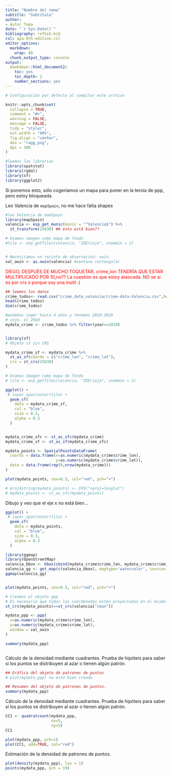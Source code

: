 ```yaml
---
title: "Nombre del tema"
subtitle: "Subtítulo"
author:
- Autor Tema
date: "`r Sys.Date()`"
bibliography: refbib.bib
csl: apa-6th-edition.csl
editor_options:
  markdown:
    wrap: 80
  chunk_output_type: console
output: 
  bookdown::html_document2: 
    toc: yes
    toc_depth: 2
    number_sections: yes
---
```


```r

# Configuración por defecto al compilar este archivo

knitr::opts_chunk$set(
  collapse = TRUE,
  comment = "#>",
  warning = FALSE,
  message = FALSE,
  tidy = "styler",
  out.width = "60%",
  fig.align = "center",
  dev = "ragg_png",
  dpi = 300
)
```



```r
#leemos las librerías
library(spatstat)
library(rgdal)
library(sf)
library(ggplot2)
```


Si ponemos esto, sólo cogeríamos un mapa para poner en la teroía de ppp, 
pero estoy bloqueada.



Leo Valencia de `mapSpain`, no me hace falta shapes
```r
#leo Valencia de mamSpain
library(mapSpain)
valencia <- esp_get_munic(munic = "^Valencia$") %>%
  st_transform(25830) ## esto está bien??

# Usamos imagen como mapa de fondo
#tile <- esp_getTiles(valencia, "IDErioja", zoommin = 2)


# Necesitamos un recinto de observación: owin. 
val_owin <- as.owin(valencia) #ventana rectangular
```


[DIEGO, DESPUÉS DE MUCHO TOQUETAR, crime_lon TENDRÍA QUE ESTAR MULTIPLICADO POR 10,no??
La cuestión es que estoy atascada. NO se si es por crs o porque soy una inutil :( ]{style=color:red}


```r
## leemos los datos
crime_todos<- read.csv("crime_data_valencia/crime-data-Valencia.csv",header = TRUE, sep =",",dec = ",")
head(crime_todos)
dim(crime_todos)

#podemos coger hasta 4 años y tenemos 2010-2020
# cojo, el 2010
mydata_crime <- crime_todos %>% filter(year==2010)


library(sf)
# Objeto sf sin CRS

mydata_crime_sf <- mydata_crime %>%
  st_as_sf(coords = c("crime_lon", "crime_lat"),
  crs = st_crs(25830)
)
```




```r
# Usamos imagen como mapa de fondo
# tile <- esp_getTiles(valencia, "IDErioja", zoommin = 2)

ggplot() +
 # layer_spatraster(tile) +
  geom_sf(
    data = mydata_crime_sf,
    col = "blue",
    size = 0.3,
    alpha = 0.3
  )


mydata_crime_sfc <- st_as_sfc(mydata_crime)
mydata_crime_sf <- st_as_sf(mydata_crime_sfc)


```


```r
mydata_points <- SpatialPointsDataFrame(
  coords = data.frame(x=as.numeric(mydata_crime$crime_lon),
                      y=as.numeric(mydata_crime$crime_lat)),
  data = data.frame(rep(0,nrow(mydata_crime)))
)

plot(mydata_points, cex=0.5, col="red", pch="+")

# proj4string(mydata_points) <- CRS("+proj=longlat")
# mydata_points <- st_as_sfc(mydata_points)
```


Dibujo y veo que el eje x no está bien...

```r
ggplot() +
 # layer_spatraster(tile) +
  geom_sf(
    data = mydata_points,
    col = "blue",
    size = 0.3,
    alpha = 0.3
  )
```



```r
library(ggmap)
library(OpenStreetMap)
valencia_bbox <- bbox(cbind(mydata_crime$crime_lon, mydata_crime$crime_lat))
valencia_gg <- get_map(c(valencia_bbox), maptype='watercolor', source='stamen')
ggmap(valencia_gg)


plot(mydata_points, cex=0.5, col="red", pch="+")
```




```r
# Creamos el objeto ppp
# Es necesario que todas las coordenadas estén proyectadas en el mismo CRS!
st_crs(mydata_points)==st_crs(valencia["cmun"])

mydata_ppp <- ppp(
  x=as.numeric(mydata_crime$crime_lon),
  y=as.numeric(mydata_crime$crime_lat),
  window = val_owin
)

summary(mydata_ppp)



```






Cálculo de la densidad mediante cuadrantes.
Prueba de hipóteis para saber si los puntos se distribuyen al azar o tienen algún patrón.
```r
## Gráfica del objeto de patrones de puntos
# plot(mydata_ppp) no está bien creado
```

```r
## Resumen del objeto de patrones de puntos.
summary(mydata_ppp)
```


Cálculo de la densidad mediante cuadrantes.
Prueba de hipóteis para saber si los puntos se distribuyen al azar o tienen algún patrón.


```r
CC1 <- quadratcount(mydata_ppp, 
                    nx=5, 
                    ny=5)
CC1
```


```r
plot(mydata_ppp, pch=1)
plot(CC1, add=TRUE, col="red")
```



Estimación de la densidad de patrones de puntos.

```r
plot(density(mydata_ppp), las = 1)
points(mydata_ppp, pch = 19)
```



